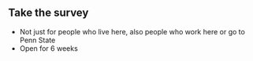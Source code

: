 
## Take the survey <ClipboardCheck />

- Not just for people who live here, also people who work here or go to Penn&nbsp;State
- Open for 6 weeks

